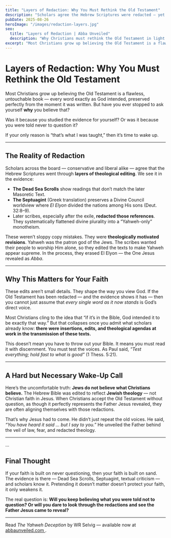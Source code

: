 ```yaml
---
title: "Layers of Redaction: Why You Must Rethink the Old Testament"
description: "Scholars agree the Hebrew Scriptures were redacted — yet most Christians never question it. What does that mean for your faith?"
pubDate: 2025-08-26
heroImage: "/images/redaction-layers.jpg"
seo:
  title: "Layers of Redaction | Abba Unveiled"
  description: "Why Christians must rethink the Old Testament in light of redaction evidence from the Dead Sea Scrolls, Septuagint, and more."
excerpt: "Most Christians grow up believing the Old Testament is a flawless book, every word exactly as God intended. But the evidence shows it’s been redacted. Are you willing to question what you’ve been told?"
---
```


# Layers of Redaction: Why You Must Rethink the Old Testament

Most Christians grow up believing the Old Testament is a flawless, untouchable book — every word exactly as God intended, preserved perfectly from the moment it was written. But have you ever stopped to ask yourself **why** you believe that?  

Was it because you studied the evidence for yourself? Or was it because you were told never to question it?  

If your only reason is “that’s what I was taught,” then it’s time to wake up.  

---

## The Reality of Redaction

Scholars across the board — conservative and liberal alike — agree that the Hebrew Scriptures went through **layers of theological editing**. We see it in the evidence:  

- **The Dead Sea Scrolls** show readings that don’t match the later Masoretic Text.  
- **The Septuagint** (Greek translation) preserves a Divine Council worldview where *El Elyon* divided the nations among His sons (Deut. 32:8–9).  
- Later scribes, especially after the exile, **redacted those references**. They systematically flattened divine plurality into a “Yahweh-only” monotheism.  

These weren’t sloppy copy mistakes. They were **theologically motivated revisions**. Yahweh was the patron god of the Jews. The scribes wanted their people to worship Him alone, so they edited the texts to make Yahweh appear supreme. In the process, they erased El Elyon — the One Jesus revealed as *Abba*.  

---

## Why This Matters for Your Faith

These edits aren’t small details. They shape the way you view God. If the Old Testament has been redacted — and the evidence shows it has — then you cannot just assume that *every single word as it now stands* is God’s direct voice.  

Most Christians cling to the idea that “if it’s in the Bible, God intended it to be exactly that way.” But that collapses once you admit what scholars already know: **there were insertions, edits, and theological agendas at work in the transmission of these texts.**  

This doesn’t mean you have to throw out your Bible. It means you must read it with discernment. You must test the voices. As Paul said, *“Test everything; hold fast to what is good”* (1 Thess. 5:21).  

---

## A Hard but Necessary Wake-Up Call

Here’s the uncomfortable truth: **Jews do not believe what Christians believe.** The Hebrew Bible was edited to reflect **Jewish theology** — not Christian faith in Jesus. When Christians accept the Old Testament without question, as though it perfectly represents the Father Jesus revealed, they are often aligning themselves with those redactions.  

That’s why Jesus had to come. He didn’t just repeat the old voices. He said, *“You have heard it said … but I say to you.”* He unveiled the Father behind the veil of law, fear, and redacted theology.  

---

...

## Final Thought

If your faith is built on never questioning, then your faith is built on sand. The evidence is there — Dead Sea Scrolls, Septuagint, textual criticism — and scholars know it. Pretending it doesn’t matter doesn’t protect your faith, it only weakens it.  

The real question is: **Will you keep believing what you were told not to question? Or will you dare to look through the redactions and see the Father Jesus came to reveal?**

---

<Callout title="Want to go deeper?">
  Read <em>The Yahweh Deception</em> by WR Selvig — available now at  
  <a href="https://abbaunveiled.com" class="text-indigo-700 font-semibold hover:underline">
    abbaunveiled.com
  </a>.
</Callout>
